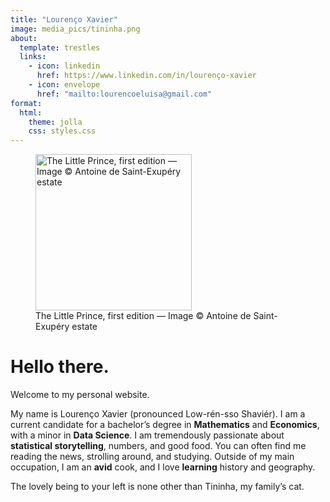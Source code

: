 ```yaml
---
title: "Lourenço Xavier"
image: media_pics/tininha.png
about:
  template: trestles
  links:
    - icon: linkedin
      href: https://www.linkedin.com/in/lourenço-xavier
    - icon: envelope
      href: "mailto:lourencoeluisa@gmail.com"
format:
  html:
    theme: jolla
    css: styles.css
---
```


![The Little Prince, first edition — Image © Antoine de Saint-Exupéry estate](media_pics/the-little-prince-antoine-de-saint-exupery-first-edition-rare.webp){width=250px fig-align="center"}

# Hello there.

Welcome to my personal website.

My name is Lourenço Xavier (pronounced Low-rén-sso Shaviér). I am a current candidate for a bachelor’s degree in **Mathematics** and **Economics**, with a minor in **Data Science**. I am tremendously passionate about **statistical storytelling**, numbers, and good food. You can often find me reading the news, strolling around, and studying. Outside of my main occupation, I am an **avid** cook, and I love **learning** history and geography.

The lovely being to your left is none other than Tininha, my family's cat.
